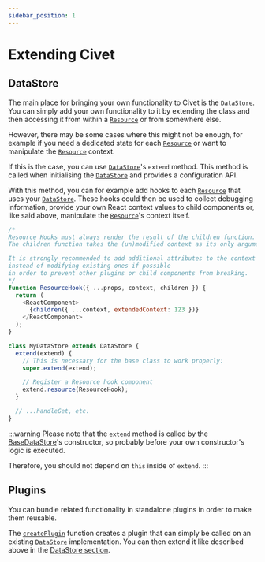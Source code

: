 ```yaml
---
sidebar_position: 1
---
```


# Extending Civet

## DataStore

The main place for bringing your own functionality to Civet is the [`DataStore`](../api/core#datastore).
You can simply add your own functionality to it by extending the class and then accessing it from within a [`Resource`](../api/core#resource) or from somewhere else.

However, there may be some cases where this might not be enough, for example if you need a dedicated state for each [`Resource`](../api/core#resource) or want to manipulate the [`Resource`](../api/core#resource) context.

If this is the case, you can use [`DataStore`](../api/core#datastore)'s `extend` method.
This method is called when initialising the [`DataStore`](../api/core#datastore) and provides a configuration API.

With this method, you can for example add hooks to each [`Resource`](../api/core#resource) that uses your [`DataStore`](../api/core#datastore).
These hooks could then be used to collect debugging information, provide your own React context values to child components or, like said above, manipulate the [`Resource`](../api/core#resource)'s context itself.

```js
/*
Resource Hooks must always render the result of the children function.
The children function takes the (un)modified context as its only argument.

It is strongly recommended to add additional attributes to the context
instead of modifying existing ones if possible
in order to prevent other plugins or child components from breaking.
*/
function ResourceHook({ ...props, context, children }) {
  return (
    <ReactComponent>
      {children({ ...context, extendedContext: 123 })}
    </ReactComponent>
  );
}

class MyDataStore extends DataStore {
  extend(extend) {
    // This is necessary for the base class to work properly:
    super.extend(extend);

    // Register a Resource hook component
    extend.resource(ResourceHook);
  }

  // ...handleGet, etc.
}
```

:::warning
Please note that the `extend` method is called by the [BaseDataStore](../api/core#basedatastore)'s constructor, so probably before your own constructor's logic is executed.

Therefore, you should not depend on `this` inside of `extend`.
:::

## Plugins

You can bundle related functionality in standalone plugins in order to make them reusable.

The [`createPlugin`](../api/core#createplugin) function creates a plugin that can simply be called on an existing [`DataStore`](../api/core#datastore) implementation.
You can then extend it like described above in the [DataStore section](#datastore).
